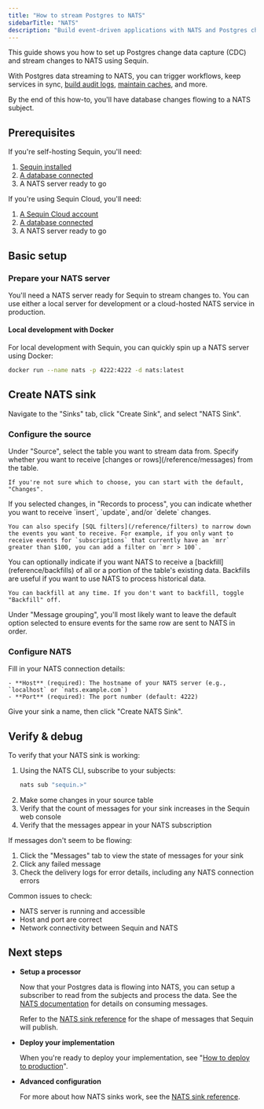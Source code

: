 ```yaml
---
title: "How to stream Postgres to NATS"
sidebarTitle: "NATS"
description: "Build event-driven applications with NATS and Postgres change data capture (CDC). Stream database changes to NATS subjects for lightweight, scalable event distribution."
---
```


This guide shows you how to set up Postgres change data capture (CDC) and stream changes to NATS using Sequin.

With Postgres data streaming to NATS, you can trigger workflows, keep services in sync, [build audit logs](/how-to/create-audit-logs), [maintain caches](/how-to/maintain-caches), and more.

By the end of this how-to, you'll have database changes flowing to a NATS subject.

## Prerequisites

If you're self-hosting Sequin, you'll need:

1. [Sequin installed](/quickstart/webhooks)
2. [A database connected](/connect-postgres)
3. A NATS server ready to go

If you're using Sequin Cloud, you'll need:

1. [A Sequin Cloud account](https://console.sequinstream.com)
2. [A database connected](/connect-postgres)
3. A NATS server ready to go

## Basic setup

### Prepare your NATS server

You'll need a NATS server ready for Sequin to stream changes to. You can use either a local server for development or a cloud-hosted NATS service in production.

#### Local development with Docker

For local development with Sequin, you can quickly spin up a NATS server using Docker:

```bash
docker run --name nats -p 4222:4222 -d nats:latest
```

## Create NATS sink

Navigate to the "Sinks" tab, click "Create Sink", and select "NATS Sink".

### Configure the source

<Steps>
  <Step title="Select source table">
    Under "Source", select the table you want to stream data from.
  </Step>

  <Step title="Choose message type">
    Specify whether you want to receive [changes or rows](/reference/messages) from the table.

    If you're not sure which to choose, you can start with the default, "Changes".
  </Step>

  <Step title="Specify filters">
    If you selected changes, in "Records to process", you can indicate whether you want to receive `insert`, `update`, and/or `delete` changes.

    You can also specify [SQL filters](/reference/filters) to narrow down the events you want to receive. For example, if you only want to receive events for `subscriptions` that currently have an `mrr` greater than $100, you can add a filter on `mrr > 100`.
  </Step>

  <Step title="Specify backfill">
    You can optionally indicate if you want NATS to receive a [backfill](reference/backfills) of all or a portion of the table's existing data. Backfills are useful if you want to use NATS to process historical data.

    You can backfill at any time. If you don't want to backfill, toggle "Backfill" off.
  </Step>

  <Step title="Specify message grouping">
    Under "Message grouping", you'll most likely want to leave the default option selected to ensure events for the same row are sent to NATS in order.
  </Step>
</Steps>

### Configure NATS

<Steps>
  <Step title="Enter NATS connection details">
    Fill in your NATS connection details:

    - **Host** (required): The hostname of your NATS server (e.g., `localhost` or `nats.example.com`)
    - **Port** (required): The port number (default: 4222)
  </Step>

  <Step title="Create the sink">
    Give your sink a name, then click "Create NATS Sink".
  </Step>
</Steps>

## Verify & debug

To verify that your NATS sink is working:

1. Using the NATS CLI, subscribe to your subjects:
   ```bash
   nats sub "sequin.>"
   ```
2. Make some changes in your source table
3. Verify that the count of messages for your sink increases in the Sequin web console
4. Verify that the messages appear in your NATS subscription

If messages don't seem to be flowing:

1. Click the "Messages" tab to view the state of messages for your sink
2. Click any failed message
3. Check the delivery logs for error details, including any NATS connection errors

Common issues to check:
- NATS server is running and accessible
- Host and port are correct
- Network connectivity between Sequin and NATS

## Next steps

- **Setup a processor**

   Now that your Postgres data is flowing into NATS, you can setup a subscriber to read from the subjects and process the data. See the [NATS documentation](https://docs.nats.io/nats-concepts/subjects) for details on consuming messages.
   
   Refer to the [NATS sink reference](/reference/sinks/nats) for the shape of messages that Sequin will publish.

- **Deploy your implementation**

   When you're ready to deploy your implementation, see "[How to deploy to production](/how-to/deploy-to-production)".

- **Advanced configuration**

   For more about how NATS sinks work, see the [NATS sink reference](/reference/sinks/nats).
